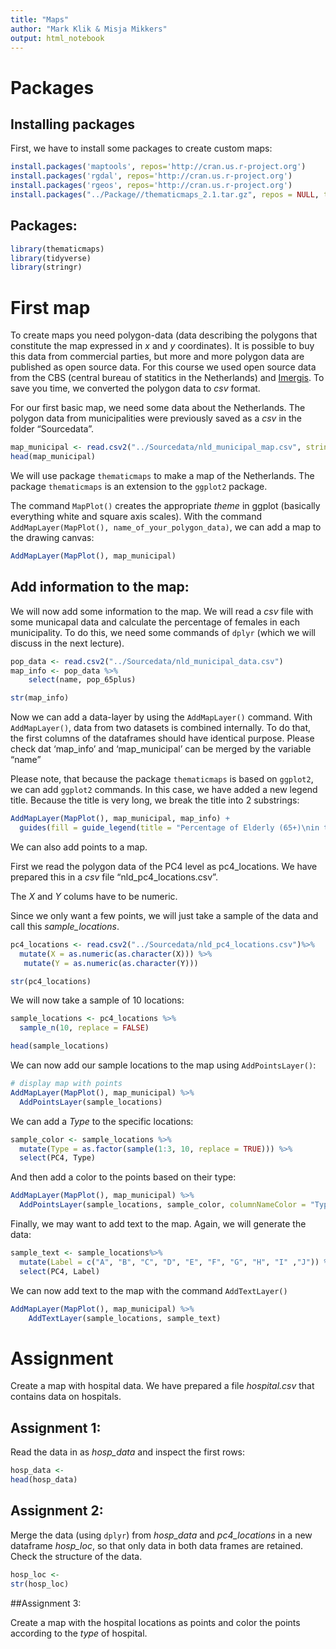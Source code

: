 ---
title: "Maps"
author: "Mark Klik & Misja Mikkers"
output: html_notebook
---

# Packages

## Installing packages

First, we have to install some packages to create custom maps:


```{r, eval = FALSE}
install.packages('maptools', repos='http://cran.us.r-project.org')
install.packages('rgdal', repos='http://cran.us.r-project.org')
install.packages('rgeos', repos='http://cran.us.r-project.org')
install.packages("../Package//thematicmaps_2.1.tar.gz", repos = NULL, type = "source")
```

## Packages:

```{r}
library(thematicmaps)
library(tidyverse)
library(stringr)
```

# First map

To create maps you need polygon-data (data describing the polygons that constitute the map expressed in _x_ and _y_ coordinates). It is possible to buy this data from commercial parties, but more and more polygon data are published as open source data. For this course we used open source data from the CBS (central bureau of statitics in the Netherlands) and [Imergis](http://www.imergis.nl/asp/47.asp). To save you time, we converted the polygon data to _csv_ format.

For our first basic map, we need some data about the Netherlands. The polygon data from municipalities were previously saved as a _csv_ in the folder "Sourcedata".

```{r}
map_municipal <- read.csv2("../Sourcedata/nld_municipal_map.csv", stringsAsFactors = FALSE, dec = ".")
head(map_municipal)
```

We will use package `thematicmaps` to make a map of the Netherlands. The package `thematicmaps` is an extension to the `ggplot2` package.

The command `MapPlot()` creates the appropriate _theme_ in ggplot (basically everything white and square axis scales). With the command
`AddMapLayer(MapPlot(), name_of_your_polygon_data)`, we can add a map to the drawing canvas:

```{r}
AddMapLayer(MapPlot(), map_municipal)

```


## Add information to the map:

We will now add some information to the map. We will read a _csv_ file with some municapal data and calculate the percentage of females in each municipality. To do this, we need some commands of `dplyr` (which we will discuss in the next lecture). 

```{r}
pop_data <- read.csv2("../Sourcedata/nld_municipal_data.csv")
map_info <- pop_data %>%
    select(name, pop_65plus)

str(map_info)
```

Now we can add a data-layer by using the `AddMapLayer()` command. With `AddMapLayer()`, data from two datasets is combined internally. To do that, the first columns of the dataframes should have identical purpose. Please check dat 'map_info' and 'map_municipal' can be merged by the variable "name"

Please note, that because the package `thematicmaps` is based on `ggplot2`, we can add `ggplot2` commands. In this case, we have added a new legend title. Because the title is very long, we break the title into 2 substrings:


```{r}
AddMapLayer(MapPlot(), map_municipal, map_info) +
  guides(fill = guide_legend(title = "Percentage of Elderly (65+)\nin the population"))
```

We can also add points to a map.

First we read the polygon data of the PC4 level as pc4_locations. We have prepared this in a _csv_ file "nld_pc4_locations.csv".

The _X_ and _Y_ colums have to be numeric. 

Since we only want a few points, we will just take a sample of the data and call this _sample_locations_.

```{r}
pc4_locations <- read.csv2("../Sourcedata/nld_pc4_locations.csv")%>%
  mutate(X = as.numeric(as.character(X))) %>%
   mutate(Y = as.numeric(as.character(Y)))

str(pc4_locations)
```

We will now take a sample of 10 locations:

```{r}
sample_locations <- pc4_locations %>%
  sample_n(10, replace = FALSE)

head(sample_locations)
```

We can now add our sample locations to the map using `AddPointsLayer()`:

```{r}
# display map with points
AddMapLayer(MapPlot(), map_municipal) %>%
  AddPointsLayer(sample_locations)
```

We can add a _Type_ to the specific locations:

```{r}
sample_color <- sample_locations %>%
  mutate(Type = as.factor(sample(1:3, 10, replace = TRUE))) %>%
  select(PC4, Type)
```

And then add a color to the points based on their type:

```{r}
AddMapLayer(MapPlot(), map_municipal) %>%
  AddPointsLayer(sample_locations, sample_color, columnNameColor = "Type") 
```

Finally, we may want to add text to the map. Again, we will generate the data:

```{r}
sample_text <- sample_locations%>%
  mutate(Label = c("A", "B", "C", "D", "E", "F", "G", "H", "I" ,"J")) %>%
  select(PC4, Label)
```

We can now add text to the map with the command `AddTextLayer()`

```{r}
AddMapLayer(MapPlot(), map_municipal) %>%
    AddTextLayer(sample_locations, sample_text)
```


# Assignment

Create a map with hospital data. We have prepared a file _hospital.csv_ that contains data on hospitals.

## Assignment 1:

Read the data in as _hosp_data_ and inspect the first rows:

```{r}
hosp_data <- 
head(hosp_data)
```

## Assignment 2:

Merge the data (using `dplyr`) from _hosp_data_ and _pc4_locations_ in a new dataframe _hosp_loc_, so that only data in both data frames are retained. Check the structure of the data.


```{r}
hosp_loc <- 
str(hosp_loc)
```

##Assignment 3:

Create a map with the hospital locations as points and color the points according to the _type_ of hospital.


```{r}

```
